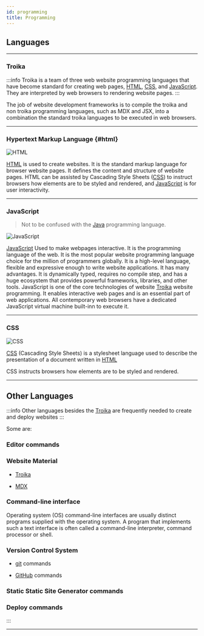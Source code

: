 ```yaml
---
id: programming
title: Programming
---
```


## Languages

---

### Troika 

:::info
Troika is a team of three web website programming languages that have become standard for creating web pages, [HTML](https://developer.mozilla.org/en-US/docs/Web/HTML), [CSS](https://developer.mozilla.org/en-US/docs/Web/CSS), and [JavaScript](https://developer.mozilla.org/en-US/docs/Web/JavaScript).  They are interpreted  by web browsers to rendering website pages.
:::

The job of website development frameworks is to compile the troika and non troika programming languages, such as MDX and JSX, into a combination the standard troika languages to be executed in web browsers.

---

### Hypertext Markup Language {#html}

![HTML](/img/HTML5logo.png)

[HTML](https://developer.mozilla.org/en-US/docs/Web/HTML) is used to create websites. It is the standard markup language for browser website pages. It defines the content and structure of website pages. HTML can be assisted by Cascading Style Sheets ([CSS](https://developer.mozilla.org/en-US/docs/Web/CSS)) to instruct browsers how elements are to be styled and rendered, and [JavaScript](https://developer.mozilla.org/en-US/docs/Web/JavaScript) is for user interactivity.

---

### JavaScript 

> Not to be confused with the [Java](https://www.java.com/en/download/help/whatis_java.html) programming language.

![JavaScript](/img/JavaScript.png)

[JavaScript](https://developer.mozilla.org/en-US/docs/Web/JavaScript) Used to make webpages interactive. It is the programming language of the web. It is the most popular website programming language choice for the million of programmers globally. It is a high-level language, flexible and expressive enough to write website applications. It has many advantages. It is dynamically typed, requires no compile step, and has a huge ecosystem that provides powerful frameworks, libraries, and other tools. JavaScript is one of the core technologies of website [Troika](#troika) website programming. It enables interactive web pages and is an essential part of web applications. All contemporary web browsers have a dedicated JavaScript virtual machine built-inn to execute it.

---

### CSS 

![CSS](/img/CSS3logo.png)

[CSS](https://developer.mozilla.org/en-US/docs/Web/CSS) (Cascading Style Sheets) is a stylesheet language used to describe the presentation of a document written in [HTML](https://developer.mozilla.org/en-US/docs/Web/HTML)

CSS instructs browsers how elements are to be styled and rendered.

---

## Other Languages

:::info
Other languages besides the [Troika](#troika) are frequently needed to create and deploy websites
:::

Some are:

### Editor commands

### Website Material

- [Troika](programming#troika)

- [MDX](programming#mdx)

### Command-line interface

Operating system (OS) command-line interfaces are usually distinct programs supplied with the operating system. A program that implements such a text interface is often called a command-line interpreter, command processor or shell. 

### Version Control System

- [git](developmenttools#git) commands

- [GitHub](developmenttools#github) commands

### Static Static Site Generator commands

### Deploy commands



:::

---
